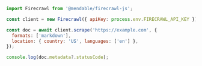 ```js Node
import Firecrawl from '@mendable/firecrawl-js';

const client = new Firecrawl({ apiKey: process.env.FIRECRAWL_API_KEY });

const doc = await client.scrape('https://example.com', {
  formats: ['markdown'],
  location: { country: 'US', languages: ['en'] },
});

console.log(doc.metadata?.statusCode);
```


